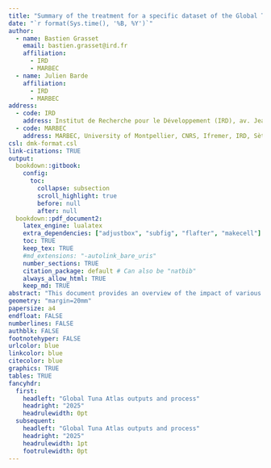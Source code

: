 ```yaml
---
title: "Summary of the treatment for a specific dataset of the Global Tuna Atlas"
date: "`r format(Sys.time(), '%B, %Y')`"
author:
  - name: Bastien Grasset
    email: bastien.grasset@ird.fr
    affiliation:
      - IRD
      - MARBEC
  - name: Julien Barde
    affiliation:
      - IRD
      - MARBEC
address:
  - code: IRD
    address: Institut de Recherche pour le Développement (IRD), av. Jean Monnet, CS 30171, 34203 Sète cédex, France
  - code: MARBEC
    address: MARBEC, University of Montpellier, CNRS, Ifremer, IRD, Sète, France
csl: dmk-format.csl
link-citations: TRUE
output:
  bookdown::gitbook:
    config:
      toc:
        collapse: subsection
        scroll_highlight: true
        before: null
        after: null
  bookdown::pdf_document2:
    latex_engine: lualatex 
    extra_dependencies: ["adjustbox", "subfig", "flafter", "makecell"]
    toc: TRUE
    keep_tex: TRUE
    #md_extensions: "-autolink_bare_uris"
    number_sections: TRUE
    citation_package: default # Can also be "natbib"
    always_allow_html: TRUE
    keep_md: TRUE
abstract: "This document provides an overview of the impact of various processing steps on a specific dataset from the Global Tuna Atlas. We begin by presenting the final dataset along with its key characteristics, followed by a global comparison with the initial dataset before any treatment. Next, we outline each step involved in creating the final dataset, detailing the decisions made and their effects on specific data points.\n If you would like to explore the impact of individual processing steps with more specific filters, feel free to contact us or rerun the process and automated reporting using the project available with attached DOI on GitHub at firms-gta/geoflow-tunaatlas"
geometry: "margin=20mm"
papersize: a4
endfloat: FALSE
numberlines: FALSE
authblk: FALSE
footnotehyper: FALSE
urlcolor: blue
linkcolor: blue
citecolor: blue
graphics: TRUE
tables: TRUE
fancyhdr:
  first:
    headleft: "Global Tuna Atlas outputs and process"
    headright: "2025"
    headrulewidth: 0pt
  subsequent:
    headleft: "Global Tuna Atlas outputs and process"
    headright: "2025"
    headrulewidth: 1pt
    footrulewidth: 0pt
---
```

